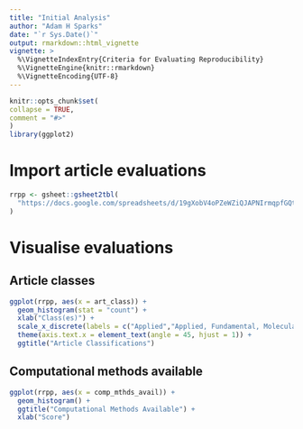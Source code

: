 ```yaml
---
title: "Initial Analysis"
author: "Adam H Sparks"
date: "`r Sys.Date()`"
output: rmarkdown::html_vignette
vignette: >
  %\VignetteIndexEntry{Criteria for Evaluating Reproducibility}
  %\VignetteEngine{knitr::rmarkdown}
  %\VignetteEncoding{UTF-8}
---
```

  
```r
knitr::opts_chunk$set(
collapse = TRUE,
comment = "#>"
)
library(ggplot2)
```

# Import article evaluations

```r
rrpp <- gsheet::gsheet2tbl(
  "https://docs.google.com/spreadsheets/d/19gXobV4oPZeWZiQJAPNIrmqpfGQtpapXWcSxaXRw1-M/edit#gid=1699540381"
)
```

# Visualise evaluations

## Article classes

```r
ggplot(rrpp, aes(x = art_class)) +
  geom_histogram(stat = "count") +
  xlab("Class(es)") +
  scale_x_discrete(labels = c("Applied","Applied, Fundamental, Molecular","Applied, Fundamental","Applied, Molecular","Fundamental, Molecular", "Fundamental", "Molecular", "NA")) +
  theme(axis.text.x = element_text(angle = 45, hjust = 1)) +
  ggtitle("Article Classifications")
```

## Computational methods available

```r
ggplot(rrpp, aes(x = comp_mthds_avail)) +
  geom_histogram() +
  ggtitle("Computational Methods Available") +
  xlab("Score")
```
